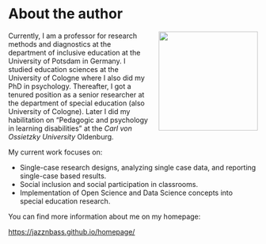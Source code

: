 # About the author {.unnumbered}

```{=html}
<img src="images/wilbert3.jpg"
     style="float: right; width: 200px; margin-left: 20px"/>
```
Currently, I am a professor for research methods and diagnostics at the department of inclusive education at the University of Potsdam in Germany. I studied education sciences at the University of Cologne where I also did my PhD in psychology. Thereafter, I got a tenured position as a senior researcher at the department of special education (also University of Cologne). Later I did my habilitation on "Pedagogic and psychology in learning disabilities" at the *Carl von Ossietzky University* Oldenburg.

My current work focuses on:

-   Single-case research designs, analyzing single case data, and reporting single-case based results.
-   Social inclusion and social participation in classrooms.
-   Implementation of Open Science and Data Science concepts into special education research.

You can find more information about me on my homepage:

<https://jazznbass.github.io/homepage/>
